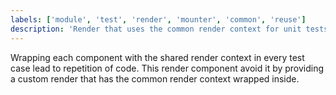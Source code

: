 ```yaml
---
labels: ['module', 'test', 'render', 'mounter', 'common', 'reuse']
description: 'Render that uses the common render context for unit tests'
---
```


Wrapping each component with the shared render context in every test case lead to repetition of code. This render component avoid it by providing a custom render that has the common render context wrapped inside. 